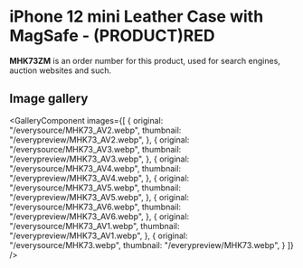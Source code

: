 
# iPhone 12 mini Leather Case with MagSafe - (PRODUCT)RED

<Callout type='info' emoji='👉🏻'>**MHK73ZM** is an order number for this product, used for search engines, auction websites and such.</Callout>

## Image gallery

<GalleryComponent
    images={[
      {
        original: "/everysource/MHK73_AV2.webp",
        thumbnail: "/everypreview/MHK73_AV2.webp",
      },
      {
        original: "/everysource/MHK73_AV3.webp",
        thumbnail: "/everypreview/MHK73_AV3.webp",
      },
      {
        original: "/everysource/MHK73_AV4.webp",
        thumbnail: "/everypreview/MHK73_AV4.webp",
      },
      {
        original: "/everysource/MHK73_AV5.webp",
        thumbnail: "/everypreview/MHK73_AV5.webp",
      },
      {
        original: "/everysource/MHK73_AV6.webp",
        thumbnail: "/everypreview/MHK73_AV6.webp",
      },
      {
        original: "/everysource/MHK73_AV1.webp",
        thumbnail: "/everypreview/MHK73_AV1.webp",
      },
      {
        original: "/everysource/MHK73.webp",
        thumbnail: "/everypreview/MHK73.webp",
      }
    ]}
  />
